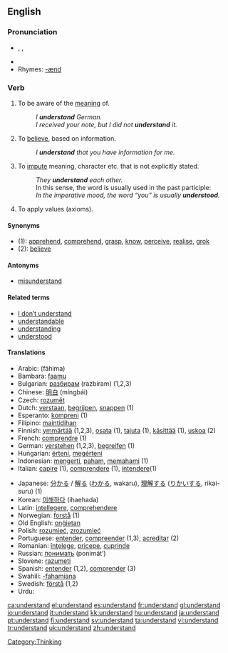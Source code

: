 ==English==

{{rank|fear|evening|ground|429|understand|fine|law|show}}

===Pronunciation===
*{{AHD|ŭn"də(r)-stănd'}}, {{IPA|/ˌʌndə(r)ˈstænd/}}, {{SAMPA|/%Vnd@(r)"st{nd/}}
*{{audio|en-us-understand.ogg|Audio (US)}}
*Rhymes: [[Rhymes:English:-ænd|-ænd]]

===Verb===
{{en-verb|understands|understanding|understood}}

# To be aware of the [[meaning]] of.
#: ''I '''understand''' German.''
#: ''I received your note, but I did not '''understand''' it.''
# To [[believe]], based on information.
#: ''I '''understand''' that you have information for me.''
# To [[impute]] meaning, character etc. that is not explicitly stated.
#: ''They '''understand''' each other.''
#: In this sense, the word is usually used in the past participle:
#: ''In the imperative mood, the word “you” is usually '''understood'''.''
# To apply values (axioms).

====Synonyms====
*(1): [[apprehend]], [[comprehend]], [[grasp]], [[know]], [[perceive]], [[realise]], [[grok]]
*(2): [[believe]]

====Antonyms====
*[[misunderstand]]

====Related terms====
*[[I don't understand|I don’t understand]]
*[[understandable]]
*[[understanding]]
*[[understood]]

====Translations====
{{rfc-trans}}
{{top}}
*Arabic: {{ARchar|[[فهم]]}} (fáhima)
*Bambara: [[faamu]]
*Bulgarian: [[разбирам]] (razbiram) (1,2,3)
*Chinese: [[明白]] (míngbái)
*Czech: [[rozumět]]
*Dutch: [[verstaan]], [[begrijpen]], [[snappen]] (1) {{italbrac|“verstaan” usually means “to hear clearly”. You “verstaan” an utterance, but “begrijpen” or “snappen” a concept or idea or decision.}}
*Esperanto: [[kompreni]] (1)
*Filipino: [[maintidihan]]
*Finnish: [[ymmärtää]] (1,2,3), [[osata]] (1), [[tajuta]] (1), [[käsittää]] (1), [[uskoa]] (2)
*French: [[comprendre]] (1)
*German: [[verstehen]] (1,2,3), [[begreifen]] (1)
*Hungarian: [[érteni]], [[megérteni]]
*Indonesian: [[mengerti]], [[paham]], [[paham|memahami]] (1)
*Italian: [[capire]] (1), [[comprendere]] (1), [[intendere]](1) 
{{mid}}
*Japanese: [[分かる]] / [[解る]] ([[わかる]], wakaru), [[理解]]する ([[りかい]]する, rikai-suru) (1)
*Korean: [[이해하다]] (ihaehada)
*Latin: [[intellegere]], [[comprehendere]]
*Norwegian: [[forstå]] (1)
*Old English: [[ongietan|onġietan]]
*Polish: [[rozumieć]], [[zrozumieć]]
*Portuguese: [[entender]], [[compreender]] (1,3), [[acreditar]] (2)
*Romanian: [[înţelege]], [[pricepe]], [[cuprinde]]
*Russian: [[понимать]] (ponimát’)
*Slovene: [[razumeti]]
*Spanish: [[entender]] (1,2), [[comprender]] (3)
*Swahili: [[-fahamiana]]
*Swedish: [[förstå]] (1,2)
*Urdu: {{URchar|[[سمجهنا]]}}
{{bottom}}

[[Category:Thinking]]

[[ca:understand]]
[[el:understand]]
[[es:understand]]
[[fr:understand]]
[[gl:understand]]
[[io:understand]]
[[it:understand]]
[[kk:understand]]
[[hu:understand]]
[[ja:understand]]
[[pt:understand]]
[[fi:understand]]
[[sv:understand]]
[[ta:understand]]
[[vi:understand]]
[[tr:understand]]
[[uk:understand]]
[[zh:understand]]